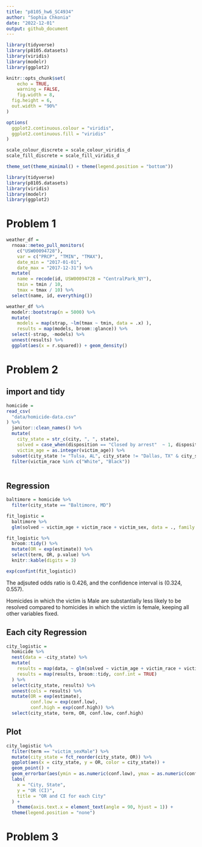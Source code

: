 ```yaml
---
title: "p8105_hw6_SC4934"
author: "Sophia Chkonia"
date: "2022-12-01"
output: github_document
---
```


```r
library(tidyverse)
library(p8105.datasets)
library(viridis)
library(modelr)
library(ggplot2)

knitr::opts_chunk$set(
	echo = TRUE,
	warning = FALSE,
	fig.width = 8, 
  fig.height = 6,
  out.width = "90%"
)

options(
  ggplot2.continuous.colour = "viridis",
  ggplot2.continuous.fill = "viridis"
)

scale_colour_discrete = scale_colour_viridis_d
scale_fill_discrete = scale_fill_viridis_d

theme_set(theme_minimal() + theme(legend.position = "bottom"))
```


```r
library(tidyverse)
library(p8105.datasets)
library(viridis)
library(modelr)
library(ggplot2)
```

# Problem 1

```r
weather_df = 
  rnoaa::meteo_pull_monitors(
    c("USW00094728"),
    var = c("PRCP", "TMIN", "TMAX"), 
    date_min = "2017-01-01",
    date_max = "2017-12-31") %>%
  mutate(
    name = recode(id, USW00094728 = "CentralPark_NY"),
    tmin = tmin / 10,
    tmax = tmax / 10) %>%
  select(name, id, everything())
```


```r
weather_df %>% 
  modelr::bootstrap(n = 5000) %>% 
  mutate(
    models = map(strap, ~lm(tmax ~ tmin, data = .x) ),
    results = map(models, broom::glance)) %>% 
  select(-strap, -models) %>% 
  unnest(results) %>% 
  ggplot(aes(x = r.squared)) + geom_density()
```







# Problem 2

## import and tidy

```r
homicide = 
read_csv(
  "data/homicide-data.csv"
) %>% 
  janitor::clean_names() %>% 
  mutate(
    city_state = str_c(city, ", ", state),
    solved = case_when(disposition == "Closed by arrest"  ~ 1, disposition == "Open/No arrest" | disposition == "Closed without arrest" ~ 0 ),
    victim_age = as.integer(victim_age)) %>% 
  subset(city_state != "Tulsa, AL", city_state != "Dallas, TX" & city_state != "Phoenix, AZ" & city_state != "Kansas City, MO") %>% 
  filter(victim_race %in% c("White", "Black"))
  
```



## Regression 

```r
baltimore = homicide %>% 
  filter(city_state == "Baltimore, MD")

fit_logistic = 
  baltimore %>% 
  glm(solved ~ victim_age + victim_race + victim_sex, data = ., family = binomial()) 

fit_logistic %>% 
  broom::tidy() %>% 
  mutate(OR = exp(estimate)) %>% 
  select(term, OR, p.value) %>% 
  knitr::kable(digits = 3) 

exp(confint(fit_logistic))

```


The adjsuted odds ratio is 0.426, and the confidence interval is (0.324, 0.557). 

Homicides in which the victim is Male are substantially less likely to be resolved compared 
to homicides in which the victim is female, keeping all other variables fixed.  

## Each city Regression

```r

city_logistic = 
  homicide %>% 
  nest(data = -city_state) %>% 
  mutate(
    results = map(data, ~ glm(solved ~ victim_age + victim_race + victim_sex, data = ., family = binomial())), 
    results = map(results, broom::tidy, conf.int = TRUE)
  ) %>% 
  select(city_state, results) %>% 
  unnest(cols = results) %>% 
  mutate(OR = exp(estimate),
         conf.low = exp(conf.low),
         conf.high = exp(conf.high)) %>% 
  select(city_state, term, OR, conf.low, conf.high)

```

## Plot 

```r
city_logistic %>% 
  filter(term == "victim_sexMale") %>% 
  mutate(city_state = fct_reorder(city_state, OR)) %>% 
  ggplot(aes(x = city_state, y = OR, color = city_state)) +
  geom_point() +
  geom_errorbar(aes(ymin = as.numeric(conf.low), ymax = as.numeric(conf.high))) +
  labs(
    x = "City, State",
    y = "OR (CI)",
    title = "OR and CI for each City"
  ) +
    theme(axis.text.x = element_text(angle = 90, hjust = 1)) +
  theme(legend.position = "none")
```


# Problem 3






